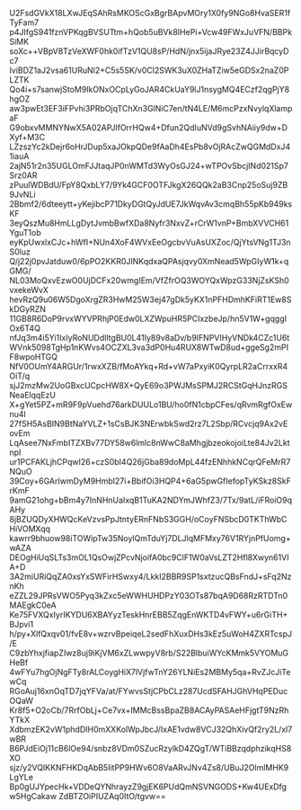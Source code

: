 U2FsdGVkX18LXwJEqSAhRsMKOScGxBgrBApvMOry1X0fy9NGo8HvaSER1fTyFam7
p4JIfgS941fznVPKqgBVSUTtm+hQob5uBVk8IHePi+Vcw49FWxJuVFN/BBPkSiMK
soXc++VBpV8TzVeXWF0hk0ifTzV1QU8sP/HdN/jnx5ijaJRye23Z4JJirBqcyDc7
IviBDZ1aJ2vsa61URuNl2+C5s5SK/v0Cl2SWK3uX0ZHaTZiw5eGDSx2naZ0PLZTK
Qo4i+s7sanwjStoM9IkONxOCpLyGoJAR4CkUaY9lJ1nsygMQ4ECzf2qgPjY8hgOZ
aw3pwEt3EF3iFPvhi3PRbOjqTChXn3GlNiC7en/tN4LE/M6mcPzxNvylqXlampaF
G9obxvMMNYNwX5A02APJlfOrrHQw4+Dfun2QdIuNVd9gSvhNAiiy9dw+DXyf+M3C
LZzszYc2kDejr6oHrJDup5xaJOkpQDe9fAaDh4EsPb8vOjRAcZwQGMdDxJ41iauA
2ajN51r2n35UGLOmFJJtaqJP0nWMTd3WyOsGJ24+wTPOvSbcjINd021Sp7Srz0AR
zPuuIWDBdU/FpY8QxbLY7/9Yk4GCF0OTFJkgX26QQk2aB3Cnp25oSuj9ZB9JvNLi
2Bbmf2/6dteeytt+yKejibcP71DkyDGtQyJdUE7JkWqvAv3cmqBh55pKb949ksKF
3eyQszMu8HmLLgDytJvmbBwfXDa8Nyfr3NxvZ+rCrW1vnP+BmbXVVCH61YguT1ob
eyKpUwxlxCJc+hWfI+NUn4XoF4WVxEeOgcbvVuAsUXZoc/QjYtsVNg1TJ3nS0luz
Q/j22j0pvJatduw0/6pPO2KKR0JINKqdxaQPAsjqvy0XmNead5WpGIyW1k+qGMG/
NL03MoQxvEzwO0UjDCFx20wmgIEm/VfZfrOQ3WOYQxWpzG33NjZsKSh0vxekeWvX
hevRzQ9u06W5DgoXrgZR3HwM25W3ej47gDk5yKX1nPFHDmhKFiRT1Ew8SkDGyRZN
11GB8R6DoP9rvxWYVPRhjP0Edw0LXZWpuHR5PCIxzbeJp/hn5V1W+gqggIOx6T4Q
nfJq3m4i5Yi1IxIyRoNUDdIltgBU0L41Iy89v8aDv/b9IFNPVIHyVNDk4CZc1U6t
WVnk5098TgHp1nKWvs4OCZXL3va3dP0Hu4RUX8WTwD8ud+ggeSg2mPIF8wpoHTGQ
NfV0OUmY4ARGUr/1rwxXZB/fMoAYkq+Rd+vW7aPxyiK0QyrpLR2aCrrxxR4OiT/q
sjJ2mzMw2UoGBxcUCpcHW8X+QyE69o3PWJMsSPMJ2RCStGqHJnzRGSNeaElqqEzU
X+gYet5PZ+mR9F9pVuehd76arkDUULo1BU/ho0fN1cbpCFes/qRvmRgfOxEwnu4I
27fSH5AsBIN9BtNaYVLZ+1sCsBJK3NErwbkSwd2rz7L2Sbp/RCvcjq9Ax2vEovEm
LqAsee7NxFmbITZXBv77DY58w6lmlc8nWwC8aMhgjbzeokojoiLte84Jv2LktnpI
ur1PCFAKLjhCPqwI26+czS0bI4Q26jGba89doMpL44fzENhhkNCqrQFeMrR7NQuO
39Coy+6GArIwmDyM9HmbI27i+BbifOi3HQP4+6aG5pwGfIefopTyKSkz8SkFrKmF
9amG21ohg+bBm4y7InNHnUaIxqB1TuKA2NDYmJWhfZ3/7Tx/9atL/iFRoiO9qAHy
8jBZUQDyXHWQcKeVzvsPpJtntyERnFNbS3GGH/oCoyFNSbcD0TKThWbCHiVOMXqq
kawrr9bhuow98iTOWipTw35NoylQmTduYj7DLJlqMFMxy76V1RYjnPfUomg+wAZA
DEOgHiUqSLTs3mOL1QsOwjZPcvNjoifA0bc9ClF1W0aVsLZT2Hfl8Xwyn61VIA+D
3A2miURiQqZA0xsYxSWFirHSwxy4/LkkI2BBR9SP1sxtzucQBsFndJ+sFq2NznKh
eZZL29JPRsVWO5Pyq3kZxc5eWWHUHDPzY03OTs87bqA9D68RzRTDTn0MAEgkC0eA
Ke75FVXQxIyrIKYDU6XBAYyzTeskHnrEBB5ZqgEnWKTD4vFWY+u6rGiTH+BJpvi1
h/py+XlfQxqv01/fvE8v+wzrvBpeiqeL2sedFhXuxDHs3kEz5uWoH4ZXRTcspJ/E
C9zbYhxjfiapZIwz8uj9iKjVM6xZLwwpyV8rb/S22BlbuiWYcKMmk5VYOMuGHeBf
4wFYu7hgOjNgFTy8rALCoygHiX7lVjfwTnY26YLNiEs2MBMy5qa+RvZJcJiTewCq
RGoAuj16xnOqTD7jqYFVa/at/FYwvsStjCPbCLz287UcdSFAHJGhVHqPEDucOQaW
Kr8f5+O2oCb/7RrfObLj+Ce7vx+IMMcBssBpaZB8ACAyPASAeHFjgtT9NzRhYTkX
XdbmzEK2vW1phdDIH0mXXKolWpJbcJ/IxAE1vdw8VCJ32QhXivQf2ry2L/xl7wBR
B6PJdEiOj11cB6lOe94/snbz8VDm0SZucRzylkD4ZQgT/WTiBBzqdphzikqHS8XO
sjz/y2VQIKKNFHKDqAbB5IitPP9HWv6O8VaARvJNv4Zs8/UBuJ2OlmlMHK9LgYLe
Bp0gUJYpecHk+VDDeQYNhrayzZ9gjEK6PUdQmNSVNGODS+Kw4UExDfgw5HgCakaw
ZdBTZOiPIUZAq0ItO/tgvw==
